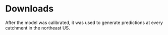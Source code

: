 # Downloads

After the model was calibrated, it was used to generate predictions at every catchment in the northeast US.
